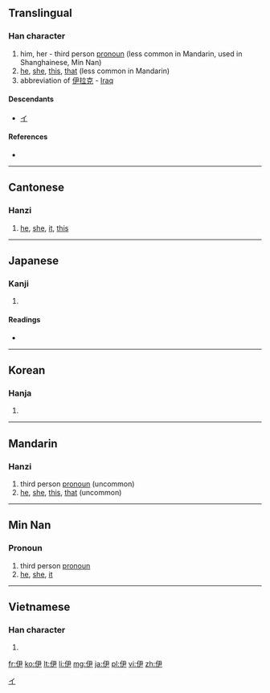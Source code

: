 ==Translingual==

===Han character===
{{Han char|rn=9|rad=人|as=04|sn=6|four=2725<sub>7</sub>|canj=人尸大 (OSK)}}

# him, her - third person [[pronoun]] (less common in Mandarin, used in Shanghainese, Min Nan)
# [[he]], [[she]], [[this]], [[that]] (less common in Mandarin)
# abbreviation of [[伊拉克]] - [[Iraq]]
====Descendants====
* [[イ]]

====References====
* {{Han ref|kx=0095.150|dkj=00432|dj=0202.010|hdz=10126.090|uh=4F0A|ud=20234|bh=A5EC|bd=42476}}

[[Category:Han characters from which katakana were derived|イ]]

----

==Cantonese==

===Hanzi===
{{yue-hanzi|jyut=ji1|y=[[yi1]]}}

# [[he]], [[she]], [[it]], [[this]]

----

==Japanese==

===Kanji===
{{ja-kanji|grade=|rs=人04}}

# {{defn|lang=ja|sort=人04}}

====Readings====
* {{ja-readings|on=[[い]] (i)|kun=[[これ]] (kore), [[かれ]] (kare), [[ただ]] (tada)}}

----

==Korean==

===Hanja===
{{ko-hanja|hangeul=이|rv=i|mr=yi}}

# {{defn|lang=ko|sort=人04}}

----

==Mandarin==

===Hanzi===
{{cmn-hanzi|pin=[[yī]] ([[yi1]])|wg=i<sup>1</sup>}}

# third person [[pronoun]] (uncommon)
# [[he]], [[she]], [[this]], [[that]] (uncommon)

----

==Min Nan==

===Pronoun===
{{nan-pronoun|ts|poj=i|rs=}}

# third person [[pronoun]]
# [[he]], [[she]], [[it]]

----

==Vietnamese==

===Han character===
{{vi-hantu|[[y]], [[ì]]|rs=人04}}

# {{defn|lang=vi|sort=人04}}

[[fr:伊]]
[[ko:伊]]
[[lt:伊]]
[[li:伊]]
[[mg:伊]]
[[ja:伊]]
[[pl:伊]]
[[vi:伊]]
[[zh:伊]]